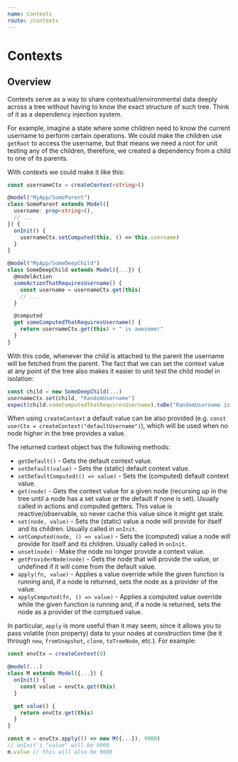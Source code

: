```yaml
---
name: Contexts
route: /contexts
---
```



<FixStyle />

# Contexts

## Overview

Contexts serve as a way to share contextual/environmental data deeply across a tree without having to know the exact structure of such tree.
Think of it as a dependency injection system.

For example, imagine a state where some children need to know the current username to perform certain operations. We could make the children use `getRoot` to access the username, but that means we need a root for unit testing any of the children, therefore, we created a dependency from a child to one of its parents.

With contexts we could make it like this:

```ts
const usernameCtx = createContext<string>()

@model("MyApp/SomeParent")
class SomeParent extends Model({
  username: prop<string>(),
  // ...
}) {
  onInit() {
    usernameCtx.setComputed(this, () => this.username)
  }
}

@model("MyApp/SomeDeepChild")
class SomeDeepChild extends Model({...}) {
  @modelAction
  someActionThatRequiresUsername() {
    const username = usernameCtx.get(this)
    // ...
  }

  @computed
  get someComputedThatRequiresUsername() {
    return usernameCtx.get(this) + " is awesome!"
  }
}
```

With this code, whenever the child is attached to the parent the username will be fetched from the parent.
The fact that we can set the context value at any point of the tree also makes it easier to unit test the child model in isolation:

```ts
const child = new SomeDeepChild(...)
usernameCtx.set(child, "RandomUsername")
expect(child.someComputedThatRequiresUsername).toBe("RandomUsername is awesome!")
```

When using `createContext` a default value can be also provided (e.g. `const userCtx = createContext("defaultUsername")`), which will be used when no node higher in the tree provides a value.

The returned context object has the following methods:

- `getDefault()` - Gets the default context value.
- `setDefault(value)` - Sets the (static) default context value.
- `setDefaultComputed(() => value)` - Sets the (computed) default context value.
- `get(node)` - Gets the context value for a given node (recursing up in the tree until a node has a set value or the default if none is set). Usually called in actions and computed getters. This value is reactive/observable, so never cache this value since it might get stale.
- `set(node, value)` - Sets the (static) value a node will provide for itself and its children. Usually called in `onInit`.
- `setComputed(node, () => value)` - Sets the (computed) value a node will provide for itself and its children. Usually called in `onInit`.
- `unset(node)` - Make the node no longer provide a context value.
- `getProviderNode(node)` - Gets the node that will provide the value, or undefined if it will come from the default value.
- `apply(fn, value)` - Applies a value override while the given function is running and, if a node is returned, sets the node as a provider of the value.
- `applyComputed(fn, () => value)` - Applies a computed value override while the given function is running and, if a node is returned, sets the node as a provider of the comptued value.

In particular, `apply` is more useful than it may seem, since it allows you to pass volatile (non property) data to your nodes at construction time (be it through `new`, `fromSnapshot`, `clone`, `toTreeNode`, etc.).
For example:

```ts
const envCtx = createContext(0)

@model(...)
class M extends Model({...}) {
  onInit() {
    const value = envCtx.get(this)
  }

  get value() {
    return envCtx.get(this)
  }
}

const m = envCtx.apply(() => new M({...}), 9000)
// onInit's "value" will be 9000
m.value // this will also be 9000
```

